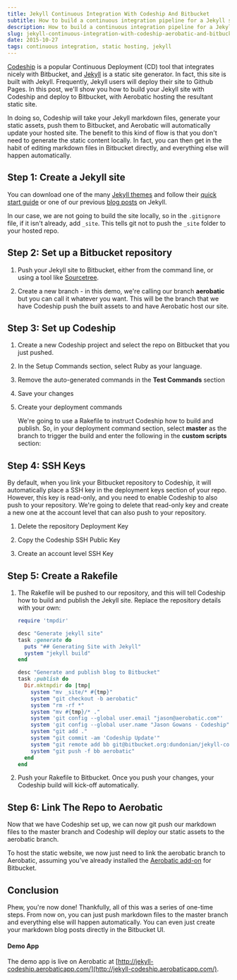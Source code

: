 ```yaml
---
title: Jekyll Continuous Integration With Codeship And Bitbucket
subtitle: How to build a continuous integration pipeline for a Jekyll static site
description: How to build a continuous integration pipeline for a Jekyll static site using Codeship for CI, Bitbucket for code hosting, and Aerobatic for hosting the static site.
slug: jekyll-continuous-integration-with-codeship-aerobatic-and-bitbucket
date: 2015-10-27
tags: continuous integration, static hosting, jekyll
---
```



[Codeship](https://codeship.com) is a popular Continuous Deployment (CD) tool that integrates nicely with Bitbucket, and [Jekyll](http://jekyllrb.com) is a static site generator. In fact, this site is built with Jekyll. Frequently, Jekyll users will deploy their site to Github Pages. In this post, we'll show you how to build your Jekyll site with Codeship and deploy to Bitbucket, with Aerobatic hosting the resultant static site.

In doing so, Codeship will take your Jekyll markdown files, generate your static assets, push them to Bitbucket, and Aerobatic will automatically update your hosted site. The benefit to this kind of flow is that you don't need to generate the static content locally. In fact, you can then get in the habit of editing markdown files in Bitbucket directly, and everything else will happen automatically.

## Step 1: Create a Jekyll site

You can download one of the many [Jekyll themes](http://jekyllthemes.org/) and follow their [quick start guide](http://jekyllrb.com/docs/quickstart/) or one of our previous [blog posts](migrate-a-blog-from-wordpress-to-jekyll-and-host-it-on-bitbucket.html) on Jekyll.

In our case, we are not going to build the site locally, so in the `.gitignore` file, if it isn't already, add `_site`. This tells git not to push the `_site` folder to your hosted repo.

## Step 2: Set up a Bitbucket repository

1. Push your Jekyll site to Bitbucket, either from the command line, or using a tool like [Sourcetree](https://www.sourcetreeapp.com/).

2. Create a new branch - in this demo, we're calling our branch **aerobatic** but you can call it whatever you want. This will be the branch that we have Codeship push the built assets to and have Aerobatic host our site.

## Step 3: Set up Codeship

1. Create a new Codeship project and select the repo on Bitbucket that you just pushed.

<MdxImage screenshot src="//www.aerobatic.com/media/blog/codeship/codeship1.png" alt="Screenshot of setting up a Codeship repository" />

2. In the Setup Commands section, select Ruby as your language.

3. Remove the auto-generated commands in the **Test Commands** section

4. Save your changes

<MdxImage screenshot src="//www.aerobatic.com/media/blog/codeship/codeship2.png" alt="Screenshot of setting up a Codeship test commands" />

5. Create your deployment commands

   We're going to use a Rakefile to instruct Codeship how to build and publish. So, in your deployment command section, select **master** as the branch to trigger the build and enter the following in the **custom scripts** section:

<MdxImage
  screenshot
  src="//www.aerobatic.com/media/blog/codeship/codeship3.png"
  alt="Screenshot of setting up a Codeship deployment commands"
/>

## Step 4: SSH Keys

By default, when you link your Bitbucket repository to Codeship, it will automatically place a SSH key in the deployment keys section of your repo. However, this key is read-only, and you need to enable Codeship to also push to your repository. We're going to delete that read-only key and create a new one at the account level that can also push to your repository.

1. Delete the repository Deployment Key

<MdxImage screenshot src="//www.aerobatic.com/media/blog/codeship/repo-ssh.png" alt="Screenshot of repository deployment key" />

2. Copy the Codeship SSH Public Key

<MdxImage screenshot src="//www.aerobatic.com/media/blog/codeship/codeship-ssh.png" alt="Screenshot of repository deployment key" />

3. Create an account level SSH Key

<MdxImage screenshot src="//www.aerobatic.com/media/blog/codeship/acct-ssh.png" alt="Screenshot of repository deployment key" />

## Step 5: Create a Rakefile

1.  The Rakefile will be pushed to our repository, and this will tell Codeship how to build and publish the Jekyll site. Replace the repository details with your own:

    ```ruby
    require 'tmpdir'

    desc "Generate jekyll site"
    task :generate do
      puts "## Generating Site with Jekyll"
      system "jekyll build"
    end

    desc "Generate and publish blog to Bitbucket"
    task :publish do
      Dir.mktmpdir do |tmp|
        system "mv _site/* #{tmp}"
        system "git checkout -b aerobatic"
        system "rm -rf *"
        system "mv #{tmp}/* ."
        system 'git config --global user.email "jason@aerobatic.com"'
        system 'git config --global user.name "Jason Gowans - Codeship"'
        system "git add ."
        system "git commit -am 'Codeship Update'"
        system "git remote add bb git@bitbucket.org:dundonian/jekyll-codeship.git"
        system "git push -f bb aerobatic"
      end
    end
    ```

2.  Push your Rakefile to Bitbucket. Once you push your changes, your Codeship build will kick-off automatically.

<MdxImage
  screenshot
  src="//www.aerobatic.com/media/blog/codeship/codeship-success.png"
  alt="Screenshot of successful Codeship build and deploy"
/>

## Step 6: Link The Repo to Aerobatic

Now that we have Codeship set up, we can now git push our markdown files to the master branch and Codeship will deploy our static assets to the aerobatic branch.

To host the static website, we now just need to link the aerobatic branch to Aerobatic, assuming you've already installed the [Aerobatic add-on](https://bitbucket.org/account/addon-directory/) for Bitbucket.

<MdxImage screenshot src="//www.aerobatic.com/media/blog/codeship/link-repo.png" />

## Conclusion

Phew, you're now done! Thankfully, all of this was a series of one-time steps. From now on, you can just push markdown files to the master branch and everything else will happen automatically. You can even just create your markdown blog posts directly in the Bitbucket UI.

#### Demo App

The demo app is live on Aerobatic at [http://jekyll-codeship.aerobaticapp.com/](http://jekyll-codeship.aerobaticapp.com/).
